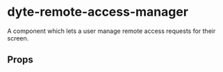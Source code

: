 # dyte-remote-access-manager

A component which lets a user manage remote access requests for their screen.

## Props

<PropsTable of="dyte-remote-access-manager" />

